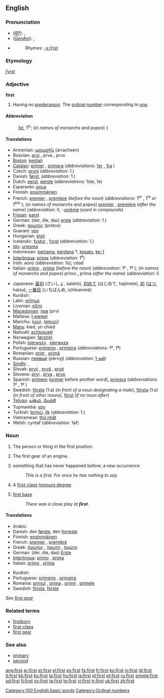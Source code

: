 {{see|First}}
{{wikipedia}}
==English==

{{rank|know|much|after|96|first|down|good|never}}

===Pronunciation===
*(''[[RP]]''): {{IPA|/fɜːst/}}, {{SAMPA|/f3:st/}}
*(''[[GenAm]]''): {{IPA|/fɝst/}}, {{SAMPA|/f3`st/}}
*{{audio|en-us-first.ogg|Audio (US)}}
*:Rhymes: [[Rhymes:English:-ɜː(r)st|-ɜː(r)st]]

===Etymology===
{{OE.}} ''[[fyrst]]''

===Adjective===
'''first'''

# Having no [[predecessor]]. The [[ordinal]] [[number]] corresponding to [[one]].

====Abbreviation====
:[[1st]], 1<sup>st</sup>; (''in names of monarchs and popes'') <tt>I</tt>

====Translations====
{{trans-top|numeral first}}
*Armenian: [[առաջին]] (arracheen)
*Bosnian: [[prvi]] {{m}}, prva {{f}}, prvo {{n}}
*[[Breton]]: [[kentañ]]
*[[Catalan]]: [[primer]] {{m}}, [[primera]] {{f}} (''abbreviations:'' [[1er]] {{m}}, [[1ra]] {{f}})
*Czech: [[první]] {{m}} {{f}} {{n}} (''abbreviation:'' 1.)
*Danish: [[først]], (''abbreviation:'' 1.)
*Dutch: [[eerst]], [[eerste]] (''abbreviations:'' 1ste, 1e)
*Esperanto: [[unua]]
*Finnish: [[ensimmäinen]]
*French: [[premier]] {{m}}, [[première]] {{f}} (''before the noun'') (''abbreviations:'' 1<sup>er</sup> {{m}}, 1<sup>re</sup> ''or'' 1<sup>ère</sup> {{f}}); (''in names of monarchs and popes'') [[premier]] {{m}}, [[première]] {{f}} (''after the name'') (''abbreviation:'' I), -[[unième]] (''used in compounds'')
*[[Frisian]]: [[earst]]
*German: (der, die, das) [[erste]] (''abbreviation:'' 1.)
*Greek: [[πρώτος]] (prótos)
*Guarani: [[ypy]]
*Hungarian: [[első]]
*Icelandic: [[fystur]] {{m}}, [[fyrst]] {{f}} (''abbreviation:'' 1.)
*[[Ido]]: [[unesma]]
*Indonesian: [[pertama]], [[perdana]] ?, [[kesatu]], [[ke-1]]
*[[Interlingua]]: [[prime]] (''abbreviation:'' 1<sup>e</sup>)
*Irish: aonú (''abbreviation:'' 1ú); céad
*Italian: [[primo]] {{m}}, [[prima]] {{f}} (''before the noun'') (''abbreviation:'' 1º {{m}}, 1ª {{f}}); (''in names of monarchs and popes'') primo {{m}}, prima {{f}} (''after the name'') (''abbreviation:'' I)
{{trans-mid}}
*Japanese: [[最初]] (さいしょ, saishó), [[初めて]] (はじめて, hajímete), [[初]] ([[はつ]], hatsu), [[一番目]] (いちばんめ, ichibammé)
*Kurdish: {{KUchar|[[یه‌که‌م]]}}
*Latin: [[primus|prīmus]]
*Livonian: [[ežmi]]
*[[Macedonian]]: [[прв]] (prv)
*Maltese: [[l-ewwel]]
*Manchu: ([[uju]]), ([[emuci]])
*[[Manx]]: kied, yn chied
*Nahuatl: [[achtoquetl]]
*Norwegian: [[først(e)]]
*Polish: [[pierwszy]] {{m}}, [[pierwsza]] {{f}}
*Portuguese: [[primeiro]] {{m}}, [[primeira]] {{f}} (''abbreviations:'' 1º, 1ª)
*Romanian: [[prim]] {{m}}, [[primă]] {{f}}
*Russian: [[первый]] (pérvyj) (''abbreviation:'' [[1-ый]])
*[[Sindhi]]: {{SDchar|[[پهريون]]}} {{m}}, {{SDchar|[[پهرِين]]}} {{f}}
*Slovak: [[prvý]] {{m}}, [[prvá]] {{f}}, [[prvé]] {{n}}
*Slovene: [[prvi]] {{m}}, [[prva]] {{f}}, [[prvo]] {{n}}
*Spanish: [[primero]] {{m}} ([[primer]] before another word), [[primera]] {{f}} (''abbreviations:'' 1º {{m}}, 1ª {{f}})
*Swedish: [[förste]] (1:a) (''in front of a noun designating a male''), [[första]] (1:a) (''in front of other nouns''), [[först]] (''if no noun after'')
*[[Telugu]]: [[ఒకటవ]], [[మొదటి]]
*Tupinambá: [[ypy]]
*Turkish: [[birinci]], [[ilk]] (''abbreviation:'' 1.)
*Vietnamese: [[thứ nhất]]
*Welsh: cyntaf (''abbreviation:'' 1af)
{{trans-bottom}}

===Noun===
{{en-noun|s|-}}

# {{uncountable}} The person or thing in the first position.
# {{uncountable}} The first gear of an engine.
# {{countable}} something that has never happened before; a new occurrence
#:''This is a first. For once he has nothing to say.''
# {{context|countable|British|colloquial}} A [[first-class]] [[honours degree]].
# {{context|countable|baseball}} [[first base]]
#: ''There was a close play at '''first'''.''

====Translations====
{{trans-top|person or thing in the first position}}
*Arabic: {{ARchar|[[أول]]}}
*Danish: den [[først]]e, den [[forrest]]e
*Finnish: [[ensimmäinen]]
*French: [[premier]] {{m}}, [[première]] {{f}}
*Greek: [[πρώτος]] {{m}}, [[πρώτη]] {{f}}, [[πρώτο]] {{n}}
*German: (der, die, das) [[Erste]]
*[[Interlingua]]: [[primo]] {{m}}, [[prima]] {{f}}
*Italian: [[primo]] {{m}}, [[prima]] {{f}}
{{trans-mid}}
*Kurdish: {{KUchar|[[یه‌که‌م]]}}
*Portuguese: [[primeiro]] {{m}}, [[primeira]] {{f}}
*Romania: [[primul]] {{m}}, [[prima]] {{f}}, [[primii]] {{m}} {{p}}, [[primele]] {{f}} {{p}}
*Swedish: [[första]], [[förste]]
{{trans-bottom}}

{{trans-top|first gear}}
''See [[first gear]]''
{{trans-bottom}}

{{trans-top|first-class honours degree}}
{{trans-mid}}
{{trans-bottom}}

===Related terms===
*[[firstborn]]
*[[first-class]]
*[[first gear]]

===See also===
*[[primary]]
*[[second]]

[[Category:100 English basic words]]
[[Category:Ordinal numbers]]

[[ang:first]]
[[ar:first]]
[[et:first]]
[[el:first]]
[[es:first]]
[[fa:first]]
[[fr:first]]
[[ko:first]]
[[io:first]]
[[id:first]]
[[it:first]]
[[kk:first]]
[[ku:first]]
[[la:first]]
[[hu:first]]
[[ja:first]]
[[pl:first]]
[[pt:first]]
[[ru:first]]
[[simple:first]]
[[sd:first]]
[[fi:first]]
[[sv:first]]
[[ta:first]]
[[te:first]]
[[vi:first]]
[[tr:first]]
[[uk:first]]
[[zh:first]]